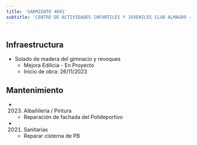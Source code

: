 ```yaml
---
title: 'SARMIENTO 4041'
subtitle: 'CENTRO DE ACTIVIDADES INFANTILES Y JUVENILES CLUB ALMAGRO - Polideportivo - Anexo Normal Nº07'
---
```


#
## Infraestructura

* Solado de madera del gimnacio y revoques 
    + Mejora Edilicia - En Proyecto 
    + Inicio de obra: 26/11/2023 






## Mantenimiento

*  (2023) Albañileria / Pintura 
    + Reparación de fachada del Polideportivo

*  (2021) Sanitarias 
    + Reparar cisterna de PB



